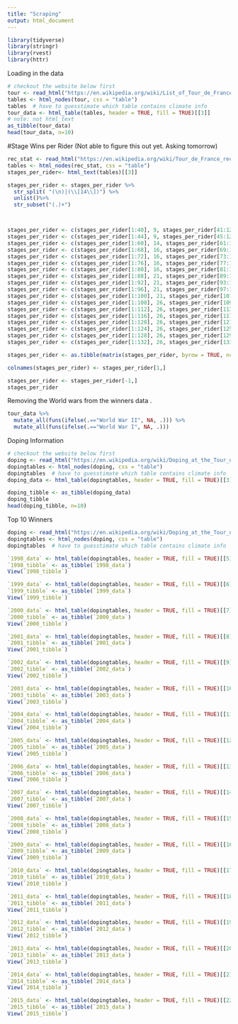 ```yaml
---
title: "Scraping"
output: html_document
---
```

```r
library(tidyverse)
library(stringr)
library(rvest)
library(httr)
```

Loading in the data

```r
# checkout the website below first
tour <- read_html("https://en.wikipedia.org/wiki/List_of_Tour_de_France_general_classification_winners")
tables <- html_nodes(tour, css = "table") 
tables  # have to guesstimate which table contains climate info
tour_data <- html_table(tables, header = TRUE, fill = TRUE)[[3]]    
# note: not html_text
as_tibble(tour_data)
head(tour_data, n=10)
```


#Stage Wins per Rider
(Not able to figure this out yet. Asking tomorrow)

```r
rec_stat <- read_html("https://en.wikipedia.org/wiki/Tour_de_France_records_and_statistics#Stage_wins_per_rider")
tables <- html_nodes(rec_stat, css = "table") 
stages_per_rider<- html_text(tables)[[3]]

stages_per_rider <- stages_per_rider %>%
  str_split( "(\n)|(\\[14\\])") %>%
  unlist()%>%
  str_subset("(.)+")



stages_per_rider <- c(stages_per_rider[1:40], 9, stages_per_rider[41:121])
stages_per_rider <- c(stages_per_rider[1:44], 9, stages_per_rider[45:122])
stages_per_rider <- c(stages_per_rider[1:60], 14, stages_per_rider[61:123])
stages_per_rider <- c(stages_per_rider[1:68], 16, stages_per_rider[69:124])
stages_per_rider <- c(stages_per_rider[1:72], 16, stages_per_rider[73:125])
stages_per_rider <- c(stages_per_rider[1:76], 16, stages_per_rider[77:126])
stages_per_rider <- c(stages_per_rider[1:80], 16, stages_per_rider[81:127])
stages_per_rider <- c(stages_per_rider[1:88], 21, stages_per_rider[89:128])
stages_per_rider <- c(stages_per_rider[1:92], 21, stages_per_rider[93:129])
stages_per_rider <- c(stages_per_rider[1:96], 21, stages_per_rider[97:130])
stages_per_rider <- c(stages_per_rider[1:100], 21, stages_per_rider[101:128])
stages_per_rider <- c(stages_per_rider[1:108], 26, stages_per_rider[109:129])
stages_per_rider <- c(stages_per_rider[1:112], 26, stages_per_rider[113:130])
stages_per_rider <- c(stages_per_rider[1:116], 26, stages_per_rider[117:131])
stages_per_rider <- c(stages_per_rider[1:120], 26, stages_per_rider[121:132])
stages_per_rider <- c(stages_per_rider[1:124], 26, stages_per_rider[125:133])
stages_per_rider <- c(stages_per_rider[1:128], 26, stages_per_rider[129:134])
stages_per_rider <- c(stages_per_rider[1:132], 26, stages_per_rider[133:135])

stages_per_rider <- as.tibble(matrix(stages_per_rider, byrow = TRUE, ncol = 4))

colnames(stages_per_rider) <- stages_per_rider[1,]

stages_per_rider <- stages_per_rider[-1,]
stages_per_rider
```

Removing the World wars from the winners data .
```r
tour_data %>%
  mutate_all(funs(ifelse(.=="World War II", NA, .))) %>%
  mutate_all(funs(ifelse(.=="World War I", NA, .)))

```



Doping Information
```r
# checkout the website below first
doping <- read_html("https://en.wikipedia.org/wiki/Doping_at_the_Tour_de_France")
dopingtables <- html_nodes(doping, css = "table") 
dopingtables  # have to guesstimate which table contains climate info
doping_data <- html_table(dopingtables, header = TRUE, fill = TRUE)[[3]]    

doping_tibble <- as_tibble(doping_data)
doping_tibble
head(doping_tibble, n=10)
```


Top 10 Winners
```r
doping <- read_html("https://en.wikipedia.org/wiki/Doping_at_the_Tour_de_France")
dopingtables <- html_nodes(doping, css = "table") 
dopingtables  # have to guesstimate which table contains climate info

`1998_data` <- html_table(dopingtables, header = TRUE, fill = TRUE)[[5]]
`1998_tibble` <- as_tibble(`1998_data`)
View(`1998_tibble`)

`1999_data` <- html_table(dopingtables, header = TRUE, fill = TRUE)[[6]]
`1999_tibble` <- as_tibble(`1999_data`)
View(`1999_tibble`)

`2000_data` <- html_table(dopingtables, header = TRUE, fill = TRUE)[[7]]
`2000_tibble` <- as_tibble(`2000_data`)
View(`2000_tibble`)

`2001_data` <- html_table(dopingtables, header = TRUE, fill = TRUE)[[8]]
`2001_tibble` <- as_tibble(`2001_data`)
View(`2001_tibble`)

`2002_data` <- html_table(dopingtables, header = TRUE, fill = TRUE)[[9]]
`2002_tibble` <- as_tibble(`2002_data`)
View(`2002_tibble`)

`2003_data` <- html_table(dopingtables, header = TRUE, fill = TRUE)[[10]]
`2003_tibble` <- as_tibble(`2003_data`)
View(`2003_tibble`)

`2004_data` <- html_table(dopingtables, header = TRUE, fill = TRUE)[[11]]
`2004_tibble` <- as_tibble(`2004_data`)
View(`2004_tibble`)

`2005_data` <- html_table(dopingtables, header = TRUE, fill = TRUE)[[12]]
`2005_tibble` <- as_tibble(`2005_data`)
View(`2005_tibble`)

`2006_data` <- html_table(dopingtables, header = TRUE, fill = TRUE)[[13]]
`2006_tibble` <- as_tibble(`2006_data`)
View(`2006_tibble`)

`2007_data` <- html_table(dopingtables, header = TRUE, fill = TRUE)[[14]]
`2007_tibble` <- as_tibble(`2007_data`)
View(`2007_tibble`)

`2008_data` <- html_table(dopingtables, header = TRUE, fill = TRUE)[[15]]
`2008_tibble` <- as_tibble(`2008_data`)
View(`2008_tibble`)

`2009_data` <- html_table(dopingtables, header = TRUE, fill = TRUE)[[16]]
`2009_tibble` <- as_tibble(`2009_data`)
View(`2009_tibble`)

`2010_data` <- html_table(dopingtables, header = TRUE, fill = TRUE)[[17]]
`2010_tibble` <- as_tibble(`2010_data`)
View(`2010_tibble`)

`2011_data` <- html_table(dopingtables, header = TRUE, fill = TRUE)[[18]]
`2011_tibble` <- as_tibble(`2011_data`)
View(`2011_tibble`)

`2012_data` <- html_table(dopingtables, header = TRUE, fill = TRUE)[[19]]
`2012_tibble` <- as_tibble(`2012_data`)
View(`2012_tibble`)

`2013_data` <- html_table(dopingtables, header = TRUE, fill = TRUE)[[20]]
`2013_tibble` <- as_tibble(`2013_data`)
View(`2013_tibble`)

`2014_data` <- html_table(dopingtables, header = TRUE, fill = TRUE)[[21]]
`2014_tibble` <- as_tibble(`2014_data`)
View(`2014_tibble`)

`2015_data` <- html_table(dopingtables, header = TRUE, fill = TRUE)[[22]]
`2015_tibble` <- as_tibble(`2015_data`)
View(`2015_tibble`)
```


